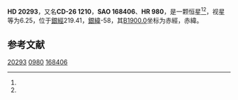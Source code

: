 {{Starbox begin
| name = HD 20293
}}
{{Starbox observe
| epoch = [[J2000.0|J2000.0]]
| constell = {{星座名待查}}<ref name=SIMBAD>{{cite web
 | url=http://simbad.u-strasbg.fr/simbad/sim-id?Ident=HR+980
 | title =Pulsating variable Star
 | publisher=Centre de Données astronomiques de Strasbourg
 | work=SIMBAD
 | accessdate=2012-07-13}}</ref><ref name=DATA>{{cite web
 | url=http://vizier.u-strasbg.fr/viz-bin/VizieR-5?-out.add=.&-source=5050&-corr=PK=HR&-out.max=9999&HR=980
 | title=VizieR Detailed Page
 | accessdate=2012-07-13
 | archive-date=2019-02-16
 | archive-url=https://web.archive.org/web/20190216100437/http://vizier.u-strasbg.fr/viz-bin/VizieR-5?-out.add=.&-source=5050&-corr=PK=HR&-out.max=9999&HR=980
 | dead-url=no
 }}</ref>
| 星官 = 
| ra = {{RA|3|15|0.2}}<ref name=SIMBAD /><ref name=DATA />
| dec = {{DEC|-26|6|1}}<ref name=SIMBAD /><ref name=DATA />
| appmag_v = 6.25<ref name=SIMBAD /><ref name=DATA />
}}
{{Starbox character
| class = A5V<ref name=SIMBAD /><ref name=DATA />
| b-v = 0.04<ref name=SIMBAD /><ref name=DATA />
| u-b = <ref name=SIMBAD /><ref name=DATA />
| r-i = <ref name=SIMBAD /><ref name=DATA />
| variable = 
}}
{{Starbox astrometry
| radial_v = 
| prop_mo_ra = -2
| parallax = 
| p_error = 
}}
{{Starbox catalog
| names =CD-26 1210，[[SAO星表|SAO]] 168406，[[HD星表|HD]] 20293，[[HR星表|HR]] 980}}
{{Starbox reference |Simbad=HR+980}}
{{Starbox end}}

'''HD 20293'''，又名'''CD-26 1210'''，'''SAO 168406'''、'''HR 980'''，是一颗恒星<ref name=SIMBAD /><ref name=DATA />，视星等为6.25，位于[[銀道座標系|銀經]]219.41，[[銀道座標系|銀緯]]-58，其[[B1900.0|B1900.0]]坐标为赤經{{RA|3|10|42.2}}，赤緯{{DEC|-26|-58|15}}。

== 参考文献 ==
{{reflist}}

{{star-stub}}

[[Category:HD和HDE天體|20293]]
[[Category:HR天體|0980]]
[[Category:SAO天體|168406]]